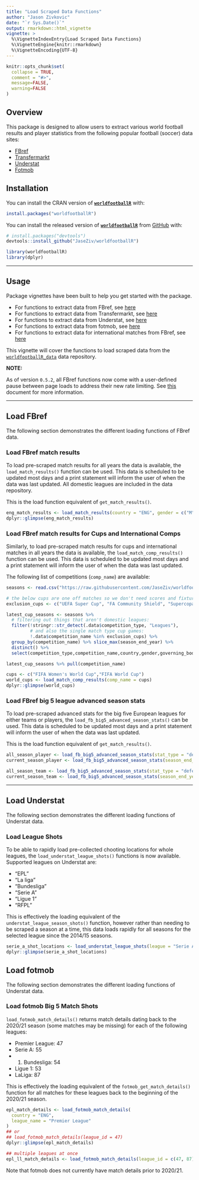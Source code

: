 ```yaml
---
title: "Load Scraped Data Functions"
author: "Jason Zivkovic"
date: "`r Sys.Date()`"
output: rmarkdown::html_vignette
vignette: >
  %\VignetteIndexEntry{Load Scraped Data Functions}
  %\VignetteEngine{knitr::rmarkdown}
  %\VignetteEncoding{UTF-8}
---
```


```r
knitr::opts_chunk$set(
  collapse = TRUE,
  comment = "#>",
  message=FALSE,
  warning=FALSE
)
```


## Overview

This package is designed to allow users to extract various world football results and player statistics from the following popular football (soccer) data sites:

* [FBref](https://fbref.com/en/)
* [Transfermarkt](https://www.transfermarkt.com/)
* [Understat](https://understat.com/)
* [Fotmob](https://www.fotmob.com/)


## Installation

You can install the CRAN version of [**```worldfootballR```** ](https://CRAN.R-project.org/package=worldfootballR) with:

```r
install.packages("worldfootballR")
```

You can install the released version of [**```worldfootballR```**](https://github.com/JaseZiv/worldfootballR/) from [GitHub](https://github.com/JaseZiv/worldfootballR) with:

```r
# install.packages("devtools")
devtools::install_github("JaseZiv/worldfootballR")
```


```r
library(worldfootballR)
library(dplyr)
```

***

## Usage

Package vignettes have been built to help you get started with the package.

* For functions to extract data from FBref, see [here](https://jaseziv.github.io/worldfootballR/articles/extract-fbref-data.html)
* For functions to extract data from Transfermarkt, see [here](https://jaseziv.github.io/worldfootballR/articles/extract-transfermarkt-data.html)
* For functions to extract data from Understat, see [here](https://jaseziv.github.io/worldfootballR/articles/extract-understat-data.html)
* For functions to extract data from fotmob, see [here](https://jaseziv.github.io/worldfootballR/articles/extract-fotmob-data.html)
* For functions to extract data for international matches from FBref, see [here](https://jaseziv.github.io/worldfootballR/articles/fbref-data-internationals.html)

This vignette will cover the functions to load scraped data from the [`worldfootballR_data`](https://github.com/JaseZiv/worldfootballR_data) data repository.

**NOTE:**

As of version `0.5.2`, all FBref functions now come with a user-defined pause between page loads to address their new rate limiting. See [this](https://www.sports-reference.com/bot-traffic.html) document for more information. 


***

## Load FBref

The following section demonstrates the different loading functions of FBref data.

### Load FBref match results

To load pre-scraped match results for all years the data is available, the `load_match_results()` function can be used. This data is scheduled to be updated most days and a print statement will inform the user of when the data was last updated. All domestic leagues are included in the data repository. 

This is the load function equivalent of `get_match_results()`.

```r
eng_match_results <- load_match_results(country = "ENG", gender = c("M", "F"), season_end_year = c(2020:2022), tier = "1st")
dplyr::glimpse(eng_match_results)
```


### Load FBref match results for Cups and International Comps

Similarly, to load pre-scraped match results for cups and international matches in all years the data is available, the `load_match_comp_results()` function can be used. This data is scheduled to be updated most days and a print statement will inform the user of when the data was last updated. 

The following list of competitions (`comp_name`) are available:

```r
seasons <- read.csv("https://raw.githubusercontent.com/JaseZiv/worldfootballR_data/master/raw-data/all_leages_and_cups/all_competitions.csv", stringsAsFactors = F)

# the below cups are one off matches so we don't need scores and fixtures for these:
exclusion_cups <- c("UEFA Super Cup", "FA Community Shield", "Supercopa de España", "Trophée des Champions", "DFL-Supercup", "Supercoppa Italiana")

latest_cup_seasons <- seasons %>%
  # filtering out things that aren't domestic leagues:
  filter(!stringr::str_detect(.data$competition_type, "Leagues"),
         # and also the single match type cup games:
         !.data$competition_name %in% exclusion_cups) %>% 
  group_by(competition_name) %>% slice_max(season_end_year) %>% 
  distinct() %>% 
  select(competition_type,competition_name,country,gender,governing_body,first_season,last_season,tier)

latest_cup_seasons %>% pull(competition_name)
```




```r
cups <- c("FIFA Women's World Cup","FIFA World Cup")
world_cups <- load_match_comp_results(comp_name = cups)
dplyr::glimpse(world_cups)
```


### Load FBref big 5 league advanced season stats

To load pre-scraped advanced stats for the big five European leagues for either teams or players, the `load_fb_big5_advanced_season_stats()` can be used. This data is scheduled to be updated most days and a print statement will inform the user of when the data was last updated.

This is the load function equivalent of `get_match_results()`.

```r
all_season_player <- load_fb_big5_advanced_season_stats(stat_type = "defense", team_or_player = "player")
current_season_player <- load_fb_big5_advanced_season_stats(season_end_year = 2022, stat_type = "defense", team_or_player = "player")

all_season_team <- load_fb_big5_advanced_season_stats(stat_type = "defense", team_or_player = "team")
current_season_team <- load_fb_big5_advanced_season_stats(season_end_year = 2022, stat_type = "defense", team_or_player = "team")
```



***

## Load Understat

The following section demonstrates the different loading functions of Understat data.

### Load League Shots

To be able to rapidly load pre-collected chooting locations for whole leagues, the `load_understat_league_shots()` functions is now available. Supported leagues on Understat are:

* "EPL"
* "La liga"
* "Bundesliga"
* "Serie A"
* "Ligue 1"
* "RFPL"

This is effectively the loading equivalent of the `understat_league_season_shots()` function, however rather than needing to be scraped a season at a time, this data loads rapidly for all seasons for the selected league since the 2014/15 seasons.

```r
serie_a_shot_locations <- load_understat_league_shots(league = "Serie A")
dplyr::glimpse(serie_a_shot_locations)
```

## Load fotmob

The following section demonstrates the different loading functions of Understat data.

### Load fotmob Big 5 Match Shots

`load_fotmob_match_details()` returns match details dating back to the 2020/21 season (some matches may be missing) for each of the following leagues:

-   Premier League: 47
-   Serie A: 55
-   1.  Bundesliga: 54
-   Ligue 1: 53
-   LaLiga: 87

This is effectively the loading equivalent of the `fotmob_get_match_details()` function for all matches for these leagues back to the beginning of the 2020/21 season.

```r
epl_match_details <- load_fotmob_match_details(
  country = "ENG",
  league_name = "Premier League"
)
## or
## load_fotmob_match_details(league_id = 47)
dplyr::glimpse(epl_match_details)

## multiple leagues at once
epl_ll_match_details <- load_fotmob_match_details(league_id = c(47, 87))
```

Note that fotmob does not currently have match details prior to 2020/21.



